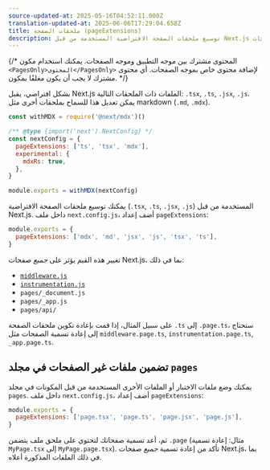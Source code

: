 ```yaml
---
source-updated-at: 2025-05-16T04:52:11.000Z
translation-updated-at: 2025-06-06T17:29:04.658Z
title: ملحقات الصفحة (pageExtensions)
description: توسيع ملحقات الصفحة الافتراضية المستخدمة من قبل Next.js عند تحليل الصفحات في موجه الصفحات (Pages Router).
---
```


{/* المحتوى مشترك بين موجه التطبيق وموجه الصفحات. يمكنك استخدام مكون `<PagesOnly>المحتوى</PagesOnly>` لإضافة محتوى خاص بموجه الصفحات. أي محتوى مشترك لا يجب أن يكون مغلفًا بمكون. */}

<AppOnly>

بشكل افتراضي، يقبل Next.js الملفات ذات الملحقات التالية: `.tsx`, `.ts`, `.jsx`, `.js`. يمكن تعديل هذا للسماح بملحقات أخرى مثل markdown (`.md`, `.mdx`).

```js filename="next.config.js"
const withMDX = require('@next/mdx')()

/** @type {import('next').NextConfig} */
const nextConfig = {
  pageExtensions: ['ts', 'tsx', 'mdx'],
  experimental: {
    mdxRs: true,
  },
}

module.exports = withMDX(nextConfig)
```

</AppOnly>

<PagesOnly>

يمكنك توسيع ملحقات الصفحة الافتراضية (`.tsx`, `.ts`, `.jsx`, `.js`) المستخدمة من قبل Next.js. داخل ملف `next.config.js`، أضف إعداد `pageExtensions`:

```js filename="next.config.js"
module.exports = {
  pageExtensions: ['mdx', 'md', 'jsx', 'js', 'tsx', 'ts'],
}
```

تغيير هذه القيم يؤثر على _جميع_ صفحات Next.js، بما في ذلك:

- [`middleware.js`](/docs/pages/building-your-application/routing/middleware)
- [`instrumentation.js`](/docs/pages/building-your-application/optimizing/instrumentation)
- `pages/_document.js`
- `pages/_app.js`
- `pages/api/`

على سبيل المثال، إذا قمت بإعادة تكوين ملحقات الصفحة `.ts` إلى `.page.ts`، ستحتاج إلى إعادة تسمية الصفحات مثل `middleware.page.ts`, `instrumentation.page.ts`, `_app.page.ts`.

## تضمين ملفات غير الصفحات في مجلد `pages`

يمكنك وضع ملفات الاختبار أو الملفات الأخرى المستخدمة من قبل المكونات في مجلد `pages`. داخل ملف `next.config.js`، أضف إعداد `pageExtensions`:

```js filename="next.config.js"
module.exports = {
  pageExtensions: ['page.tsx', 'page.ts', 'page.jsx', 'page.js'],
}
```

ثم، أعد تسمية صفحاتك لتحتوي على ملحق ملف يتضمن `.page` (مثال: إعادة تسمية `MyPage.tsx` إلى `MyPage.page.tsx`). تأكد من إعادة تسمية _جميع_ صفحات Next.js، بما في ذلك الملفات المذكورة أعلاه.

</PagesOnly>